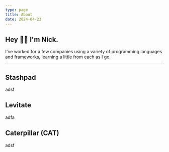 ```yaml
---
type: page
title: About
date: 2024-04-23
---
```



## Hey 👋🏻 I'm Nick.

I've worked for a few companies using a variety of programming languages and frameworks, learning a little from each as I go.

---

## Stashpad

adsf

## Levitate

adfa

## Caterpillar (CAT)

adsf
